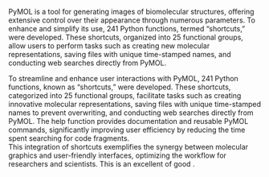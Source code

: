\subsubsection*{Summary} 
PyMOL is a tool for generating images of biomolecular structures, offering extensive control over their appearance through numerous parameters. \index{PyMOL}
To enhance and simplify its use, 241 Python functions, termed “shortcuts,” were developed. \index{Python}
These shortcuts, organized into 25 functional groups, allow users to perform tasks such as creating new molecular representations, saving files with unique time-stamped names, and conducting web searches directly from PyMOL. \index{molecular representaton}

\subsubsection*{Context in Molecular Graphics and Human-Computer Interactions} 
To streamline and enhance user interactions with PyMOL, 241 Python functions, known as “shortcuts,” were developed.\index{shortcuts} 
These shortcuts, categorized into 25 functional groups, facilitate tasks such as creating innovative molecular representations, saving files with unique time-stamped names to prevent overwriting, and conducting web searches directly from PyMOL. 
The help function provides documentation and reusable PyMOL commands, significantly improving user efficiency by reducing the time spent searching for code fragments.\index{code reuse}  
This integration of shortcuts exemplifies the synergy between molecular graphics and user-friendly interfaces, optimizing the workflow for researchers and scientists.
This is an excellent of good \gls{hci} \index{human-computer interactions}.
